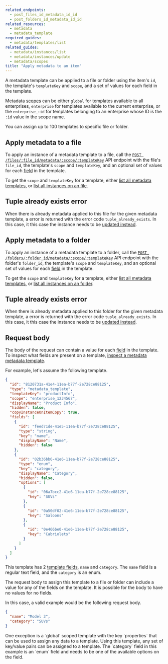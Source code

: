 ```yaml
---
related_endpoints:
  - post_files_id_metadata_id_id
  - post_folders_id_metadata_id_id
related_resources:
  - metadata
  - metadata_template
required_guides:
  - metadata/templates/list
related_guides:
  - metadata/instances/list
  - metadata/instances/update
  - metadata/scopes
title: "Apply metadata to an item"
---
```

A metadata template can be applied to a file or folder using the item's `id`,
the template's `templateKey` and `scope`, and a set of values for each field in
the template.

<Message>

  Metadata [scopes][scopes] can be either `global` for templates available to
  all enterprises, `enterprise` for templates available to the current
  enterprise, or the `enterprise_:id` for templates belonging to an enterprise
  whose ID is the `:id` value in the scope name.

</Message>

<Message warning>

You can assign up to 100 templates to specific file or folder.

</Message>

## Apply metadata to a file

To apply an instance of a metadata template to a file, call the
[`POST /files/:file_id/metadata/:scope/:templateKey`][e_on_file] API endpoint
with the file's `file_id`, the template's `scope` and `templateKey`,  and an
optional set of values for each [field][fields] in the template.

<Samples id='post_files_id_metadata_id_id' />

<Message>

  To get the `scope` and `templateKey` for a template, either
  [list all metadata templates][g_list_templates], or
  [list all instances on an file][g_list_instances_item].

</Message>

<Message warning>

  ## Tuple already exists error

  When there is already metadata applied to this file for the given metadata
  template, a error is returned with the error code `tuple_already_exists`. In
  this case, it this case the instance needs to be [updated
  instead](g://metadata/instances/update).

</Message>

## Apply metadata to a folder

To apply an instance of a metadata template to a folder, call the
[`POST /folders/:folder_id/metadata/:scope/:templateKey`][e_on_folder] API endpoint
with the folder's `folder_id`, the template's `scope` and `templateKey`,  and an
optional set of values for each [field][fields] in the template.

<Samples id='post_folders_id_metadata_id_id' />

<Message>

  To get the `scope` and `templateKey` for a template, either
  [list all metadata templates][g_list_templates], or
  [list all instances on an folder][g_list_instances_item].

</Message>

<Message warning>

  ## Tuple already exists error

  When there is already metadata applied to this folder for the given metadata
  template, a error is returned with the error code `tuple_already_exists`. In
  this case, it this case the instance needs to be [updated
  instead](g://metadata/instances/update).

</Message>

## Request body

The body of the request can contain a value for each [field][fields] in the
template. To inspect what fields are present on a template, [inspect a
metadata metadata template][g_get_metadata_template].

For example, let's assume the following template.

```json
{
  "id": "8120731a-41e4-11ea-b77f-2e728ce88125",
  "type": "metadata_template",
  "templateKey": "productInfo",
  "scope": "enterprise_1234567",
  "displayName": "Product Info",
  "hidden": false,
  "copyInstanceOnItemCopy": true,
  "fields": [
    {
      "id": "feed71de-41e5-11ea-b77f-2e728ce88125",
      "type": "string",
      "key": "name",
      "displayName": "Name",
      "hidden": false
    },
    {
      "id": "02b36bb6-41e6-11ea-b77f-2e728ce88125",
      "type": "enum",
      "key": "category",
      "displayName": "Category",
      "hidden": false,
      "options": [
        {
          "id": "06a7bcc2-41e6-11ea-b77f-2e728ce88125",
          "key": "SUVs"
        },
        {
          "id": "0a50df02-41e6-11ea-b77f-2e728ce88125",
          "key": "Saloons"
        },
        {
          "id": "0e466be0-41e6-11ea-b77f-2e728ce88125",
          "key": "Cabriolets"
        }
      ]
    }
  ]
}
```

This template has 2 [template fields][fields], `name` and `category`. The `name`
field is a regular text field, and the `category` is an enum.

The request body to assign this template to a file or folder can include a value
for any of the fields on the template. It is possible for the body to have no
values for no fields.

In this case, a valid example would be the following request body.

```json
{
  "name": "Model 3",
  "category": "SUVs"
}
```

<Message notice>
  One exception is a `global` scoped template with the key `properties` that can
  be used to assign any data to a template. Using this template, any set of
  key/value pairs can be assigned to a template.
</Message>

<Message warning>
  The `category` field in this example is an `enum` field and needs to be one of
  the available options on the field.
</Message>

[fields]: g://metadata/fields
[scopes]: g://metadata/scopes
[e_on_file]: e://post_files_id_metadata_id_id
[e_on_folder]: e://post_folders_id_metadata_id_id
[g_list_templates]: g://metadata/templates/list
[g_list_instances_item]: g://metadata/instances/list
[g_get_metadata_template]: g://metadata/templates/get
